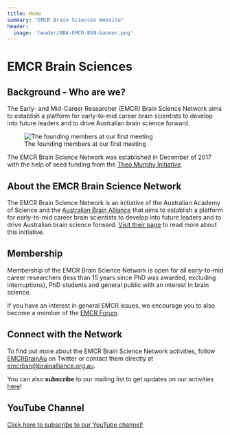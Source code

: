 ```yaml
---
title: Home
summary: "EMCR Brain Sciences Website"
header:
  image: 'header/ABA-EMCR-BSN-banner.png'
---
```



# EMCR Brain Sciences

## Background - Who are we?


The Early- and Mid-Career Researcher (EMCR) Brain Science Network aims to establish a platform for early-to-mid career brain scientists to develop into future leaders and to drive Australian brain science forward.

![The founding members at our first meeting](header/BSN-close-crop.png)

The EMCR Brain Science Network was established in December of 2017 with the help of seed funding from the [Theo Murphy Initiative](https://www.science.org.au/supporting-science/awards-and-opportunities/theo-murphy-initiative-australia).


## About the EMCR Brain Science Network

The EMCR Brain Science Network is an initiative of the Australian Academy of Science and the [Australian Brain Alliance](https://www.brainalliance.org.au/) that aims to establish a platform for early-to-mid career brain scientists to develop into future leaders and to drive Australian brain science forward. [Visit their page](https://www.brainalliance.org.au/emcr-brain-science-network) to read more about this initiative.

## Membership

Membership of the EMCR Brain Science Network is open for all early-to-mid career researchers (less than 15 years since PhD was awarded, excluding interruptions), PhD students and general public with an interest in brain science.

If you have an interest in general EMCR issues, we encourage you to also become a member of the [EMCR Forum](https://www.science.org.au/supporting-science/early-and-mid-career-researchers-0/emcrs/emcr-membership-registration).

## Connect with the Network

To find out more about the EMCR Brain Science Network activities, follow [EMCRBrainAu](https://twitter.com/emcrbrainau) on Twitter or contact them directly at [emcrbsn@brainalliance.org.au](mailto:emcrbsn@brainalliance.org.au).

You can also **subscribe** to our mailing list to get updates on our activities [here](https://brainalliance.us19.list-manage.com/subscribe?u=23c38f0be78a8ad9f183170b0&id=64146be720)! 

## YouTube Channel

[Click here to subscribe to our YouTube channel!](https://www.youtube.com/channel/UCu3yEGOyHUfRrJ7KZP3jahg)